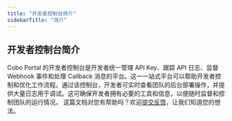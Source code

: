 ```yaml
---
title: "开发者控制台简介"
sidebarTitle: "简介"
---
```


## 开发者控制台简介

Cobo Portal 的开发者控制台是开发者统一管理 API Key、跟踪 API 日志、监督 Webhook 事件和处理 Callback 消息的平台。这一一站式平台可以帮助开发者控制和优化工作流程。通过该控制台，开发者可实时查看团队的后台部署操作，并提供大量日志用于调试。这可确保开发者拥有必要的工具和信息，以便随时监督和控制团队的运行情况。
<Tip>这篇文档对您有帮助吗？欢迎[提交反馈](https://forms.zohopublic.com/cobo/form/DocumentFeedbackForm/formperma/QvLOhxJv1_JMsJ-1dleZ8Itb_7rzN-LtgvsDdxosoVI?referrername=manuals)，让我们知道您的想法。</Tip>
